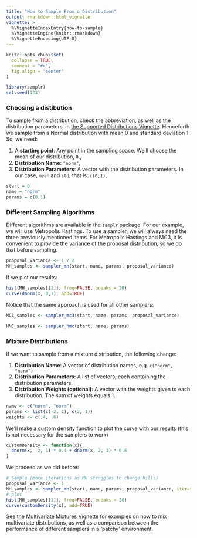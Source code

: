 ---
title: "How to Sample From a Distribution"
output: rmarkdown::html_vignette
vignette: >
  %\VignetteIndexEntry{how-to-sample}
  %\VignetteEngine{knitr::rmarkdown}
  %\VignetteEncoding{UTF-8}
---

```{r, include = FALSE}
knitr::opts_chunk$set(
  collapse = TRUE,
  comment = "#>",
  fig.align = "center"
)
```

```{r setup}
library(samplr)
set.seed(123)
```
### Choosing a distibution
To sample from a distribution, check the abbreviation, as well as the distribution parameters, in [the Supported Distributions Vignette](supported-distributions.html). Henceforth we sample from a Normal distribution with mean 0 and standard deviation 1. So, we need:

1. A **starting point**: Any point in the sampling space. We'll choose the mean of our distribution, `0`.,
2. **Distribution Name**: `"norm"`,
3. **Distribution Parameters**: A vector with the distribution parameters. In our case, `mean` and `std`, that is: `c(0,1)`,

```{r}
start = 0
name = "norm"
params = c(0,1)
```
### Different Sampling Algorithms
Different algorithms are available in the `samplr` package. For our example, we will use Metropolis Hastings. To use a sampler, we will always need the three previously mentioned items. For Metropolis Hastings and MC3, it is convenient to provide the variance of the proposal distribution, so we do that before sampling.
```{r}
proposal_variance <- 1 / 2
MH_samples <- sampler_mh(start, name, params, proposal_variance)
```

If we plot our results:
```{r}
hist(MH_samples[[1]], freq=FALSE, breaks = 20)
curve(dnorm(x, 0,1), add=TRUE)
```

Notice that the same approach is used for all other samplers:
```{r}
MC3_samples <- sampler_mc3(start, name, params, proposal_variance)

HMC_samples <- sampler_hmc(start, name, params)
```

### Mixture Distributions
If we want to sample from a mixture distribution, the following change:

1. **Distribution Name**: A vector of distribution names, e.g. `c("norm", "norm")`
2. **Distribution Parameters**: A list of vectors, each containing the distribution parameters.
3. **Distribution Weights (optional)**: A vector with the weights given to each distribution. The sum of weights equals 1. 

```{r}

name <- c("norm", "norm")
params <- list(c(-2, 1), c(2, 1))
weights <- c(.4, .6)
```
We'll make a custom density function to plot the curve with our results (this is not necessary for the samplers to work)
```{r}
customDensity <- function(x){
  dnorm(x, -2, 1) * 0.4 + dnorm(x, 2, 1) * 0.6
}
```
We proceed as we did before:
```{r}
# Sample (more iterations as MH struggles to change hills)
proposal_variance <- 1
MH_samples <- sampler_mh(start, name, params, proposal_variance, iterations = 2**12, weights = weights)
# plot
hist(MH_samples[[1]], freq=FALSE, breaks = 20)
curve(customDensity(x), add=TRUE)
```

See [the Multivariate Mixtures Vignette](multivariate-mixtures.html) for examples on how to mix multivariate distributions, as well as a comparison between the performance of different samplers in a 'patchy' environment. 
